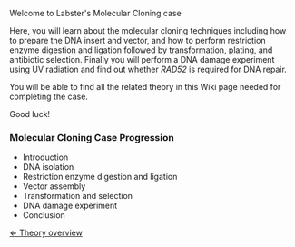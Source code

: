 Welcome to Labster's Molecular Cloning case


Here, you will learn about the molecular cloning techniques including how to prepare the DNA insert and vector, and how to perform restriction enzyme digestion and ligation followed by transformation, plating, and antibiotic selection. Finally you will perform a DNA damage experiment using UV radiation and find out whether ''RAD52'' is required for DNA repair. 


You will be able to find all the related theory in this Wiki page needed for completing the case. 

Good luck! 



===Molecular Cloning Case Progression===
* Introduction
* DNA isolation
* Restriction enzyme digestion and ligation
* Vector assembly
* Transformation and selection
* DNA damage experiment
* Conclusion


[[Molecular Cloning|&lArr; Theory overview]]